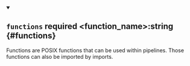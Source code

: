 
<details className="config-field" data-expandable="false" open>
<summary>

## `functions` <span class="config-field-required" data-required="false">required</span> <span class="config-field-type">&lt;function_name&gt;:string</span> <span class="config-field-default"></span> <span class="config-field-enum"></span> {#functions}

Functions are POSIX functions that can be used within pipelines. Those functions can also be imported by
imports.

</summary>



</details>
